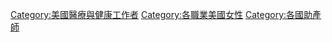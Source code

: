 [[Category:美國醫療與健康工作者|Category:美國醫療與健康工作者]]
[[Category:各職業美國女性|Category:各職業美國女性]]
[[Category:各國助產師|Category:各國助產師]]